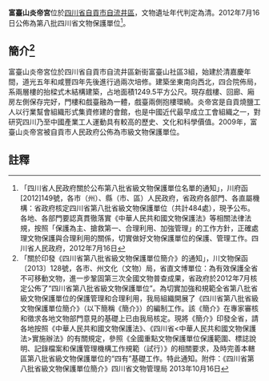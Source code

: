 {{msg:四川省文物保護單位
|名稱 = 富臺山炎帝宮
|編號 = 114
|圖片 = 
|級別 = S8
|分類 = 
|時代 = [[清代|清代]]
|地点 = [[四川省|四川省]][[自貢市|自貢市]][[自流井區|自流井區]]
|坐標 =
|登錄 = 2012年7月16日
}}
'''富臺山炎帝宮'''位於[[四川省|四川省]][[自貢市|自貢市]][[自流井區|自流井區]]，文物遺址年代判定為清。2012年7月16日公佈為第八批四川省文物保護單位<ref>「四川省人民政府關於公布第八批省級文物保護單位名單的通知」，川府函[2012]149號，各市（州）、縣（市、區）人民政府，省政府各部門、各直屬機構：省政府核定四川省第八批省級文物保護單位（共計484處），現予公布。各地、各部門要認真貫徹落實《中華人民共和國文物保護法》等相關法律法規，按照「保護為主、搶救第一、合理利用、加強管理」的工作方針，正確處理文物保護與合理利用的關係，切實做好文物保護單位的保護、管理工作。四川省人民政府，2012年7月16日</ref>。
== 簡介<ref>「關於印發《四川省第八批省級文物保護單位簡介》的通知」，川文物保函〔2013〕128號，各市、州文化（文物）局，省直文博單位：為有效保護全省不可移動文物，進一步鞏固第三次全國文物普查成果，省政府於2012年7月核定公佈了“四川省第八批省級文物保護單位”。為切實加強和規範全省第八批省級文物保護單位的保護管理和合理利用，我局組織開展了《四川省第八批省級文物保護單位簡介》（以下簡稱《簡介》）的編制工作。該《簡介》在專家審核和徵求各地文物部門意見的基礎上已由我局核定。現將《簡介》印發全省，請各地按照《中華人民共和國文物保護法》、《四川省<中華人民共和國文物保護法>實施辦法》的有關規定，參照《全國重點文物保護單位保護範圍、標誌說明、記錄檔案和保護管理機構工作規範（試行）》的相關要求，及時完善本轄區第八批省級文物保護單位的“四有”基礎工作。特此通知。附件：《四川省第八批省級文物保護單位簡介》四川省文物管理局  2013年10月16日</ref> ==
富臺山炎帝宮位於四川省自貢市自流井區新街富臺山社區3組，始建於清嘉慶年間，道光五年和咸豐四年先後進行過兩次培修。建築坐東南向西北，四合院佈局，系兩層樓的抬樑式木結構建築，占地面積1249.5平方公尺。現存戲樓、回廊、廂房左側保存完好，門樓和戲臺融為一體，戲臺兩側抱樓環繞。炎帝宮是自貢燒鹽工人以行業幫會組織形式集資修建的會館，也是中國近代最早成立工會組織之一，對研究四川乃至中國產業工人運動具有較高的歷史、文化和科學價值。2009年，富臺山炎帝宮被自貢市人民政府公佈為市級文物保護單位。
==註釋==
{{reflist}}
{{自貢市境內的四川省文物保護單位}}